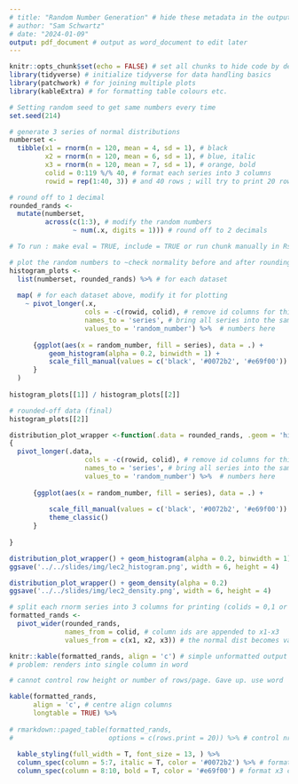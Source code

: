 ```yaml
---
# title: "Random Number Generation" # hide these metadata in the output
# author: "Sam Schwartz"
# date: "2024-01-09"
output: pdf_document # output as word_document to edit later
---
```


```r

knitr::opts_chunk$set(echo = FALSE) # set all chunks to hide code by default
library(tidyverse) # initialize tidyverse for data handling basics
library(patchwork) # for joining multiple plots
library(kableExtra) # for formatting table colours etc.

```

```r
# Setting random seed to get same numbers every time
set.seed(214)

# generate 3 series of normal distributions
numberset <-  
  tibble(x1 = rnorm(n = 120, mean = 4, sd = 1), # black
         x2 = rnorm(n = 120, mean = 6, sd = 1), # blue, italic
         x3 = rnorm(n = 120, mean = 7, sd = 1), # orange, bold
         colid = 0:119 %/% 40, # format each series into 3 columns
         rowid = rep(1:40, 3)) # and 40 rows ; will try to print 20 rows per page

# round off to 1 decimal
rounded_rands <-    
  mutate(numberset,
         across(c(1:3), # modify the random numbers
                ~ num(.x, digits = 1))) # round off to 2 decimals

```

```r
# To run : make eval = TRUE, include = TRUE or run chunk manually in Rstudio

# plot the random numbers to ~check normality before and after rounding off
histogram_plots <- 
  list(numberset, rounded_rands) %>% # for each dataset
  
  map( # for each dataset above, modify it for plotting
    ~ pivot_longer(.x,
                   cols = -c(rowid, colid), # remove id columns for this plot
                   names_to = 'series', # bring all series into the same column: labels here
                   values_to = 'random_number') %>%  # numbers here
      
      {ggplot(aes(x = random_number, fill = series), data = .) + 
          geom_histogram(alpha = 0.2, binwidth = 1) +
          scale_fill_manual(values = c('black', '#0072b2', '#e69f00')) # colour the distributions
      }
  )
      
histogram_plots[[1]] / histogram_plots[[2]]

# rounded-off data (final)
histogram_plots[[2]]

```

```r

distribution_plot_wrapper <-function(.data = rounded_rands, .geom = 'histogram')
{
  pivot_longer(.data,
                   cols = -c(rowid, colid), # remove id columns for this plot
                   names_to = 'series', # bring all series into the same column: labels here
                   values_to = 'random_number') %>%  # numbers here
      
      {ggplot(aes(x = random_number, fill = series), data = .) + 
          
          scale_fill_manual(values = c('black', '#0072b2', '#e69f00')) +  # colour the distributions
          theme_classic()
      }
  
}

```


```r

distribution_plot_wrapper() + geom_histogram(alpha = 0.2, binwidth = 1)
ggsave('../../slides/img/lec2_histogram.png', width = 6, height = 4)

distribution_plot_wrapper() + geom_density(alpha = 0.2)
ggsave('../../slides/img/lec2_density.png', width = 6, height = 4)


```


```r

# split each rnorm series into 3 columns for printing (colids = 0,1 or 2)
formatted_rands <-
  pivot_wider(rounded_rands, 
              names_from = colid, # column ids are appended to x1-x3
              values_from = c(x1, x2, x3)) # the normal dist becomes values

```

```r
knitr::kable(formatted_rands, align = 'c') # simple unformatted output
# problem: renders into single column in word

```

```r
# cannot control row height or number of rows/page. Gave up. use word

kable(formatted_rands,
      align = 'c', # centre align columns
      longtable = TRUE) %>%
  
# rmarkdown::paged_table(formatted_rands, 
#                        options = c(rows.print = 20)) %>% # control nrow/page
             
  kable_styling(full_width = T, font_size = 13, ) %>% 
  column_spec(column = 5:7, italic = T, color = '#0072b2') %>% # format x2 columns to blue, italic
  column_spec(column = 8:10, bold = T, color = '#e69f00') # format x3 columns to orange, bold


```
